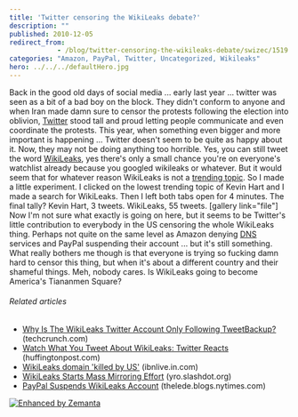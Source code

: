 ```yaml
---
title: 'Twitter censoring the WikiLeaks debate?'
description: ""
published: 2010-12-05
redirect_from: 
            - /blog/twitter-censoring-the-wikileaks-debate/swizec/1519
categories: "Amazon, PayPal, Twitter, Uncategorized, Wikileaks"
hero: ../../../defaultHero.jpg
---
```

Back in the good old days of social media ... early last year ... twitter was seen as a bit of a bad boy on the block. They didn&#x27;t conform to anyone and when Iran made damn sure to censor the protests following the election into oblivion, [Twitter](http://en.wikipedia.org/wiki/Twitter "Twitter") stood tall and proud letting people communicate and even coordinate the protests. This year, when something even bigger and more important is happening ... Twitter doesn&#x27;t seem to be quite as happy about it. Now, they may not be doing anything too horrible. Yes, you can still tweet the word [WikiLeaks](http://en.wikipedia.org/wiki/Wikileaks "Wikileaks"), yes there&#x27;s only a small chance you&#x27;re on everyone&#x27;s watchlist already because you googled wikileaks or whatever. But it would seem that for whatever reason WikiLeaks is not a [trending topic](http://en.wikipedia.org/wiki/Trending_topic "Trending topic"). So I made a little experiment. I clicked on the lowest trending topic of Kevin Hart and I made a search for WikiLeaks. Then I left both tabs open for 4 minutes. The final tally? Kevin Hart, 3 tweets. WikiLeaks, 55 tweets. \[gallery link=&quot;file&quot;] Now I&#x27;m not sure what exactly is going on here, but it seems to be Twitter&#x27;s little contribution to everybody in the US censoring the whole WikiLeaks thing. Perhaps not quite on the same level as Amazon denying [DNS](http://en.wikipedia.org/wiki/Domain_Name_System "Domain Name System") services and PayPal suspending their account ... but it&#x27;s still something. What really bothers me though is that everyone is trying so fucking damn hard to censor this thing, but when it&#x27;s about a different country and their shameful things. Meh, nobody cares. Is WikiLeaks going to become America&#x27;s Tiananmen Square?

###### Related articles

- [Why Is The WikiLeaks Twitter Account Only Following TweetBackup?](http://techcrunch.com/2010/12/05/wikileaks-twitter-twikileaks/) (techcrunch.com)
- [Watch What You Tweet About WikiLeaks: Twitter Reacts](http://www.huffingtonpost.com/2010/12/04/watch-what-you-tweet-abou_n_792085.html) (huffingtonpost.com)
- [WikiLeaks domain &#x27;killed by US&#x27;](http://ibnlive.in.com/news/wikileaks-domain-killed-by-us/136407-11.html?from=tn) (ibnlive.in.com)
- [WikiLeaks Starts Mass Mirroring Effort](http://yro.slashdot.org/story/10/12/04/229233/WikiLeaks-Starts-Mass-Mirroring-Effort) (yro.slashdot.org)
- [PayPal Suspends WikiLeaks Account](http://r.zemanta.com/?u=http%3A//thelede.blogs.nytimes.com/2010/12/04/paypal-suspends-wikileaks-account/&a=29713202&rid=23f18b51-292f-4c0d-b886-95fe8293df66&e=244331d7785c842ed75b6af880961744) (thelede.blogs.nytimes.com)

[![Enhanced by Zemanta](http://img.zemanta.com/zemified_e.png?x-id=23f18b51-292f-4c0d-b886-95fe8293df66)](http://www.zemanta.com/ "Enhanced by Zemanta")
